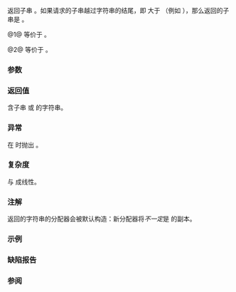 {{cpp/string/basic_string/title|substr}}
{{cpp/string/basic_string/navbar}}
{{dcl begin}}
{{dcl rev multi|num=1|until1=c++23|notes1={{mark constexpr since c++20}}|dcl1=
basic_string substr( size_type pos = 0, size_type count = npos ) const;
|dcl2=
constexpr basic_string
    substr( size_type pos = 0, size_type count = npos ) const&amp;;
}}
{{dcl|num=2|since=c++23|1=
constexpr basic_string substr( size_type pos = 0, size_type count = npos ) &amp;&amp;;
}}
{{dcl end}}

返回子串 {{range|pos|pos + count}}。如果请求的子串越过字符串的结尾，即 {{c|count}} 大于 {{c|size() - pos}}（例如 {{c|1=count == npos}}），那么返回的子串是 {{range/core|{{c|pos}}|{{rlpf|size}}}}。

@1@ 等价于 {{c|return basic_string(*this, pos, count);}}。

@2@ 等价于 {{c|return basic_string(std::move(*this), pos, count);}}。

===参数===
{{par begin}}
{{par|pos|要包含的首个字符的位置}}
{{par|count|子串的长度}}
{{par end}} 

===返回值===
含子串 {{range|pos|pos + count}} 或 {{range/core|{{c|pos}}|{{rlpf|size}}}} 的字符串。

===异常===
在 {{c|pos &gt; size()}} 时抛出 {{lc|std::out_of_range}}。

{{cpp/strong exception safety guarantee|plural=yes}}

===复杂度===
与 {{c|count}} 成线性。

===注解===
返回的字符串的分配器会被默认构造：新分配器将''不一定''{{sep}}是 {{rlpf|get_allocator}} 的副本。

===示例===
{{example
|code=
#include &lt;iostream&gt;
#include &lt;string&gt;
 
int main()
{
    std::string a = "0123456789abcdefghij";
    
    // count 是 npos，返回 [pos, size())
    std::string sub1 = a.substr(10);
    std::cout &lt;&lt; sub1 &lt;&lt; '\n';
    
    // pos 和 pos + count 都在边界内，返回 [pos, pos + count)
    std::string sub2 = a.substr(5, 3);
    std::cout &lt;&lt; sub2 &lt;&lt; '\n';
    
    // pos 在边界内，pos+count 不在，返回 [pos, size()) 
    std::string sub4 = a.substr(a.size() - 3, 50);
    // 这等效于
    // std::string sub4 = a.substr(17, 3);
    // 因为 a.size() == 20，pos == a.size() - 3 == 17 而 a.size() - pos == 3
    
    std::cout &lt;&lt; sub4 &lt;&lt; '\n';
    
    try
    {
        // pos 在边界外，抛出
        std::string sub5 = a.substr(a.size()+3, 50);
        std::cout &lt;&lt; sub5 &lt;&lt; '\n';
    }
    catch(const std::out_of_range&amp; e)
    {
        std::cout &lt;&lt; "pos 超出了字符串的大小\n";
    }
}
|p=true
|output=
abcdefghij
567
hij
pos 超出了字符串的大小
}}

===缺陷报告===
{{dr list begin}}
{{dr list item|wg=lwg|dr=847|std=C++98|before=没有异常安全保证|after=添加强异常安全保证}}
{{dr list end}}

===参阅===
{{dsc begin}}
{{dsc inc|cpp/string/basic_string/dsc copy}}
{{dsc inc|cpp/string/basic_string/dsc size}}
{{dsc inc|cpp/string/basic_string/dsc find}}
{{dsc inc|cpp/string/basic_string/dsc npos}}
{{dsc inc|cpp/string/basic_string_view/dsc {{SUBPAGENAMEE}}}}
{{dsc end}}

{{langlinks|de|en|es|fr|it|ja|pt|ru}}